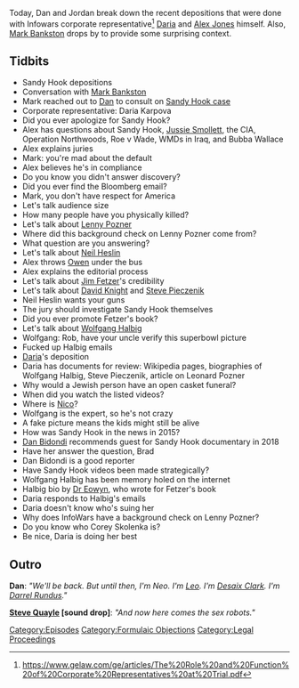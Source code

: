 {{DEFAULTSORT:
    #_EPISODE_0641:Formulaic Objections Part 4
}}{{Episode
    | title           = Formulaic Objections Part 4
    | caption         = Listen to this episode on [https://knowledgefight.libsyn.com/641-formulaic-objections-part-4 Libsyn] [https://open.spotify.com/episode/5TBcpBJhV9UwGsEcPKitev Spotify], Read the [[Transcript/641: Formulaic Objections Part 4|Unofficial Transcript]]
    | episodeNumber   = 641
    | length          = 04:08:30
    | airDate         = January 26, 2022
    | episodeType     = [[:Category:Formulaic Objections|Formulaic Objections]]
    | appearance      = [[Mark Bankston]], [[Daria Karpova]], [[Leonard Posner]], [[Neil Heslin]], [[Owen Shroyer]], [[Jim Fetzer]], [[David Knight]], [[Steve Pieczenik]], [[Wolfgang Halbig]], [[Rob Dew]], [[Dan Bidondi]], [[Corey Skolenka]]
    | oocDrop         = Jar Jar Binks? Don't know him
    | previousEpisode = [[640: January 22, 2022]]
    | nextEpisode     = [[642: January 24, 2022]]
}}

{{Stub}}

Today, Dan and Jordan break down the recent depositions that were done with Infowars corporate representative<ref>https://www.gelaw.com/ge/articles/The%20Role%20and%20Function%20of%20Corporate%20Representatives%20at%20Trial.pdf</ref> [[Daria Karpova|Daria]] and [[Alex Jones]] himself.  Also, [[Mark Bankston]] drops by to provide some surprising context.

==Tidbits==

*Sandy Hook depositions
*Conversation with [[Mark Bankston]]
*Mark reached out to [[Dan Friesen|Dan]] to consult on [[Texas Sandy Hook Lawsuit (Heslin v. Jones)|Sandy Hook case]]
*Corporate representative: Daria Karpova
*Did you ever apologize for Sandy Hook?
*Alex has questions about Sandy Hook, [[Jussie Smollett]], the CIA, Operation Northwoods, Roe v Wade, WMDs in Iraq, and Bubba Wallace
*Alex explains juries
*Mark: you're mad about the default
*Alex believes he's in compliance
*Do you know you didn't answer discovery?
*Did you ever find the Bloomberg email?
*Mark, you don't have respect for America
*Let's talk audience size
*How many people have you physically killed?
*Let's talk about [[Leonard Pozner|Lenny Pozner]]
*Where did this background check on Lenny Pozner come from?
*What question are you answering?
*Let's talk about [[Neil Heslin]]
*Alex throws [[Owen Shroyer|Owen]] under the bus
*Alex explains the editorial process
*Let's talk about [[Jim Fetzer]]'s credibility
*Let's talk about [[David Knight]] and [[Steve Pieczenik]]
*Neil Heslin wants your guns
*The jury should investigate Sandy Hook themselves
*Did you ever promote Fetzer's book?
*Let's talk about [[Wolfgang Halbig]]
*Wolfgang: Rob, have your uncle verify this superbowl picture
*Fucked up Halbig emails
*[[Daria Karpova|Daria]]'s deposition
*Daria has documents for review: Wikipedia pages, biographies of Wolfgang Halbig, Steve Pieczenik, article on Leonard Pozner
*Why would a Jewish person have an open casket funeral?
*When did you watch the listed videos?
*Where is [[Nico Acosta|Nico]]?
*Wolfgang is the expert, so he's not crazy
*A fake picture means the kids might still be alive
*How was Sandy Hook in the news in 2015?
*[[Dan Bidondi]] recommends guest for Sandy Hook documentary in 2018
*Have her answer the question, Brad
*Dan Bidondi is a good reporter
*Have Sandy Hook videos been made strategically?
*Wolfgang Halbig has been memory holed on the internet
*Halbig bio by [[Dr Eowyn]], who wrote for Fetzer's book
*Daria responds to Halbig's emails
*Daria doesn't know who's suing her
*Why does InfoWars have a background check on Lenny Pozner?
*Do you know who Corey Skolenka is?
*Be nice, Daria is doing her best

==Outro==
'''Dan''': ''"We'll be back. But until then, I'm Neo. I'm [[leo Zagami|Leo]]. I'm [[Desaix Clark]]. I'm [[Darrel Rundus]]."''

'''[[Steve Quayle]] [sound drop]''': ''"And now here comes the sex robots."''

[[Category:Episodes]]
[[Category:Formulaic Objections]]
[[Category:Legal Proceedings]]
